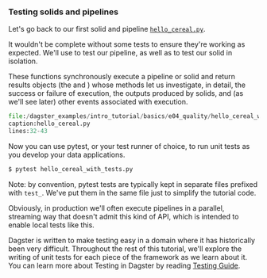 
### Testing solids and pipelines

Let's go back to our first solid and pipeline [`hello_cereal.py`](#execute-our-first-pipeline).

It wouldn't be complete without some tests to ensure they're working as expected. We'll use <PyObject module="dagster" object="execute_pipeline" displayText="execute_pipeline()" />
to test our pipeline, as well as <PyObject module="dagster" object="execute_solid" displayText="execute_solid()" />
to test our solid in isolation.

These functions synchronously execute a pipeline or solid and return results
objects (the <PyObject module="dagster" object="SolidExecutionResult" /> and <PyObject module="dagster" object="PipelineExecutionResult" />)
whose methods let us investigate, in detail, the success or failure of execution,
the outputs produced by solids, and (as we'll see later) other events associated
with execution.

```python literalinclude showLines startLine=32
file:/dagster_examples/intro_tutorial/basics/e04_quality/hello_cereal_with_tests.py
caption:hello_cereal.py
lines:32-43
```

Now you can use pytest, or your test runner of choice, to run unit tests as
you develop your data applications.

```bash
$ pytest hello_cereal_with_tests.py
```

Note: by convention, pytest tests are typically kept in separate files
prefixed with `test_`. We've put them in the same file just to
simplify the tutorial code.

Obviously, in production we'll often execute pipelines in a parallel,
streaming way that doesn't admit this kind of API, which is intended to enable
local tests like this.

Dagster is written to make testing easy in a domain where it has historically been very difficult. Throughout the rest of this tutorial, we'll explore the writing of unit tests for each piece of the framework as we learn about it. You can learn more about Testing in Dagster by reading [Testing Guide](learn/guides/testing/testing).
